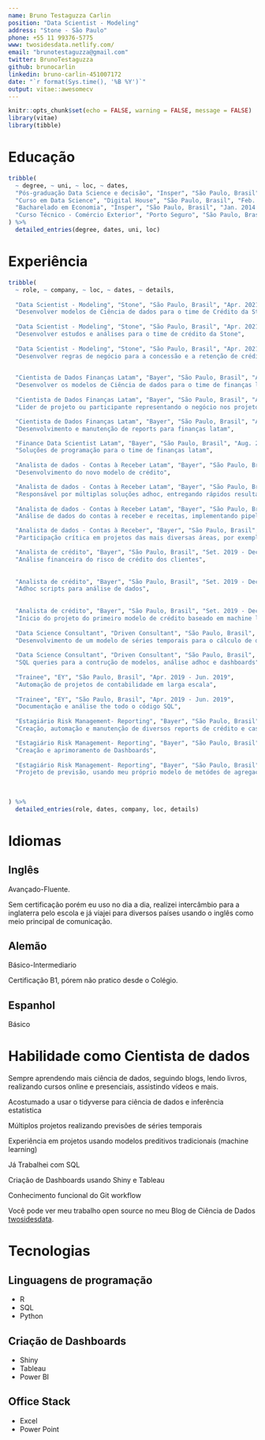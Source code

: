 ```yaml
---
name: Bruno Testaguzza Carlin
position: "Data Scientist - Modeling"
address: "Stone - São Paulo"
phone: +55 11 99376-5775
www: twosidesdata.netlify.com/
email: "brunotestaguzza@gmail.com"
twitter: BrunoTestaguzza
github: brunocarlin
linkedin: bruno-carlin-451007172
date: "`r format(Sys.time(), '%B %Y')`"
output: vitae::awesomecv
---
```


```r
knitr::opts_chunk$set(echo = FALSE, warning = FALSE, message = FALSE)
library(vitae)
library(tibble)
```


# Educação

```r
tribble(
  ~ degree, ~ uni, ~ loc, ~ dates,
  "Pós-graduação Data Science e decisão", "Insper", "São Paulo, Brasil", "Jun. 2019 - Jun. 2021",
  "Curso em Data Science", "Digital House", "São Paulo, Brasil", "Feb. 2019 - May. 2019",
  "Bacharelado em Economia", "Insper", "São Paulo, Brasil", "Jan. 2014 - Dec. 2018",
  "Curso Técnico - Comércio Exterior", "Porto Seguro", "São Paulo, Brasil", "Jan. 2011 - Dec. 2013",
) %>% 
  detailed_entries(degree, dates, uni, loc)
```

<!-- [Pós-graduação Data Science e decisão](https://www.insper.edu.br/pos-graduacao/programas-avancados/programa-avancado-em-data-science-e-decisao/) -->
<!-- [Bacharelado em Economia](https://www.insper.edu.br/graduacao/economia/) -->
<!-- [Cursando Data Science](https://br.digitalhouse.com/curso/data-science/) -->
<!-- [Curso Técnico - Comércio Exterior](https://www.portoseguro.org.br/conteudo/detalhe/currculo-brasileiro/ensino-mdio-comrcio-exterior) -->


# Experiência

```r
tribble(
  ~ role, ~ company, ~ loc, ~ dates, ~ details,
  
  "Data Scientist - Modeling", "Stone", "São Paulo, Brasil", "Apr. 2021 - Present",
  "Desenvolver modelos de Ciência de dados para o time de Crédito da Stone",
  
  "Data Scientist - Modeling", "Stone", "São Paulo, Brasil", "Apr. 2021 - Present",
  "Desenvolver estudos e análises para o time de crédito da Stone",
  
  "Data Scientist - Modeling", "Stone", "São Paulo, Brasil", "Apr. 2021 - Present",
  "Desenvolver regras de negócio para a concessão e a retenção de crédito na Stone",

  
  "Cientista de Dados Finanças Latam", "Bayer", "São Paulo, Brasil", "Aug. 2020 - Apr. 2021",
  "Desenvolver os modelos de Ciência de dados para o time de finanças latam",
  
  "Cientista de Dados Finanças Latam", "Bayer", "São Paulo, Brasil", "Aug. 2020 - Apr. 2021",
  "Lider de projeto ou participante representando o negócio nos projetos de finanças latam",

  "Cientista de Dados Finanças Latam", "Bayer", "São Paulo, Brasil", "Aug. 2020 - Apr. 2021",
  "Desenvolvimento e manutenção de reports para finanças latam",

  "Finance Data Scientist Latam", "Bayer", "São Paulo, Brasil", "Aug. 2020 - Present",
  "Soluções de programação para o time de finanças latam",
  
  "Analista de dados - Contas à Receber Latam", "Bayer", "São Paulo, Brasil", "Jan. 2020 - Jul. 2020",
  "Desenvolvimento do novo modelo de crédito",

  "Analista de dados - Contas à Receber Latam", "Bayer", "São Paulo, Brasil", "Jan. 2020 - Jul. 2020",
  "Responsável por múltiplas soluções adhoc, entregando rápidos resultados para a àrea usando de scripts de forma eficiente e confiável",
  
  "Analista de dados - Contas à Receber Latam", "Bayer", "São Paulo, Brasil", "Jan. 2020 - Jul. 2020",
  "Análise de dados do contas à receber e receitas, implementando pipelines da extração dos dados até os dashboards",

  "Analista de dados - Contas à Receber", "Bayer", "São Paulo, Brasil", "Jan. 2020 - Jul. 2020",
  "Participação crítica em projetos das mais diversas áreas, por exemplo, o DataGis da área de crédito e a Ferramenta de pagamentos Online da empresa",

  "Analista de crédito", "Bayer", "São Paulo, Brasil", "Set. 2019 - Dec. 2020",
  "Análise financeira do risco de crédito dos clientes",
  
  
  "Analista de crédito", "Bayer", "São Paulo, Brasil", "Set. 2019 - Dec. 2020",
  "Adhoc scripts para análise de dados",
  
  
  "Analista de crédito", "Bayer", "São Paulo, Brasil", "Set. 2019 - Dec. 2020",
  "Inicio do projeto do primeiro modelo de crédito baseado em machine learning do país",
  
  "Data Science Consultant", "Driven Consultant", "São Paulo, Brasil", "Jul. 2019 - Set. 2019",
  "Desenvolvimento de um modelo de séries temporais para o cálculo de dias de estoque do cliente.",
  
  "Data Science Consultant", "Driven Consultant", "São Paulo, Brasil", "Jul. 2019 - Set. 2019",
  "SQL queries para a contrução de modelos, análise adhoc e dashboards",
  
  "Trainee", "EY", "São Paulo, Brasil", "Apr. 2019 - Jun. 2019",
  "Automação de projetos de contabilidade em larga escala",
  
  "Trainee", "EY", "São Paulo, Brasil", "Apr. 2019 - Jun. 2019",
  "Documentação e análise the todo o código SQL",
  
  "Estagiário Risk Management- Reporting", "Bayer", "São Paulo, Brasil", "Jan. 2018 - Dec 2018",
  "Creação, automação e manutenção de diversos reports de crédito e cash flow",

  "Estagiário Risk Management- Reporting", "Bayer", "São Paulo, Brasil", "Jan. 2018 - Dec 2018",
  "Creação e aprimoramento de Dashboards",
  
  "Estagiário Risk Management- Reporting", "Bayer", "São Paulo, Brasil", "Jan. 2018 - Dec 2018",
  "Projeto de previsão, usando meu próprio modelo de metódes de agregação de séries temporais hierárquicas"
  
  
  
) %>% 
  detailed_entries(role, dates, company, loc, details)
```

# Idiomas

## Inglês

Avançado-Fluente.

Sem certificação porém eu uso no dia a dia, realizei intercâmbio para a inglaterra pelo escola e já viajei para diversos países usando o inglês como meio principal de comunicação.

## Alemão

Básico-Intermediario

Certificação B1, pórem não pratico desde o Colégio.

## Espanhol

Básico


# Habilidade como Cientista de dados


Sempre aprendendo mais ciência de dados, seguindo blogs, lendo livros, realizando cursos online e presenciais, assistindo vídeos e mais.

Acostumado a usar o tidyverse para ciência de dados e inferência estatística

Múltiplos projetos realizando previsões de séries temporais

Experiência em projetos usando modelos preditivos tradicionais (machine learning)

Já Trabalhei com SQL

Criação de Dashboards usando Shiny e Tableau

Conhecimento funcional do Git workflow

Você pode ver meu trabalho open source no meu Blog de Ciência de Dados [twosidesdata](twosidesdata.netlify.com).


# Tecnologias

## Linguagens de programação

* R
* SQL
* Python

## Criação de Dashboards

* Shiny
* Tableau
* Power BI

## Office Stack

* Excel
* Power Point